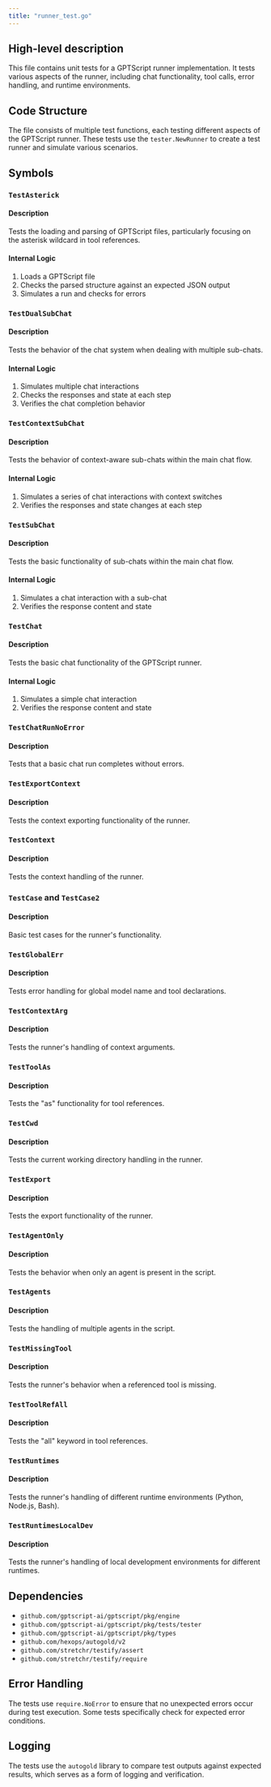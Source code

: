 ```yaml
---
title: "runner_test.go"
---
```


## High-level description
This file contains unit tests for a GPTScript runner implementation. It tests various aspects of the runner, including chat functionality, tool calls, error handling, and runtime environments.

## Code Structure
The file consists of multiple test functions, each testing different aspects of the GPTScript runner. These tests use the `tester.NewRunner` to create a test runner and simulate various scenarios.

## Symbols

### `TestAsterick`
#### Description
Tests the loading and parsing of GPTScript files, particularly focusing on the asterisk wildcard in tool references.

#### Internal Logic
1. Loads a GPTScript file
2. Checks the parsed structure against an expected JSON output
3. Simulates a run and checks for errors

### `TestDualSubChat`
#### Description
Tests the behavior of the chat system when dealing with multiple sub-chats.

#### Internal Logic
1. Simulates multiple chat interactions
2. Checks the responses and state at each step
3. Verifies the chat completion behavior

### `TestContextSubChat`
#### Description
Tests the behavior of context-aware sub-chats within the main chat flow.

#### Internal Logic
1. Simulates a series of chat interactions with context switches
2. Verifies the responses and state changes at each step

### `TestSubChat`
#### Description
Tests the basic functionality of sub-chats within the main chat flow.

#### Internal Logic
1. Simulates a chat interaction with a sub-chat
2. Verifies the response content and state

### `TestChat`
#### Description
Tests the basic chat functionality of the GPTScript runner.

#### Internal Logic
1. Simulates a simple chat interaction
2. Verifies the response content and state

### `TestChatRunNoError`
#### Description
Tests that a basic chat run completes without errors.

### `TestExportContext`
#### Description
Tests the context exporting functionality of the runner.

### `TestContext`
#### Description
Tests the context handling of the runner.

### `TestCase` and `TestCase2`
#### Description
Basic test cases for the runner's functionality.

### `TestGlobalErr`
#### Description
Tests error handling for global model name and tool declarations.

### `TestContextArg`
#### Description
Tests the runner's handling of context arguments.

### `TestToolAs`
#### Description
Tests the "as" functionality for tool references.

### `TestCwd`
#### Description
Tests the current working directory handling in the runner.

### `TestExport`
#### Description
Tests the export functionality of the runner.

### `TestAgentOnly`
#### Description
Tests the behavior when only an agent is present in the script.

### `TestAgents`
#### Description
Tests the handling of multiple agents in the script.

### `TestMissingTool`
#### Description
Tests the runner's behavior when a referenced tool is missing.

### `TestToolRefAll`
#### Description
Tests the "all" keyword in tool references.

### `TestRuntimes`
#### Description
Tests the runner's handling of different runtime environments (Python, Node.js, Bash).

### `TestRuntimesLocalDev`
#### Description
Tests the runner's handling of local development environments for different runtimes.

## Dependencies
- `github.com/gptscript-ai/gptscript/pkg/engine`
- `github.com/gptscript-ai/gptscript/pkg/tests/tester`
- `github.com/gptscript-ai/gptscript/pkg/types`
- `github.com/hexops/autogold/v2`
- `github.com/stretchr/testify/assert`
- `github.com/stretchr/testify/require`

## Error Handling
The tests use `require.NoError` to ensure that no unexpected errors occur during test execution. Some tests specifically check for expected error conditions.

## Logging
The tests use the `autogold` library to compare test outputs against expected results, which serves as a form of logging and verification.